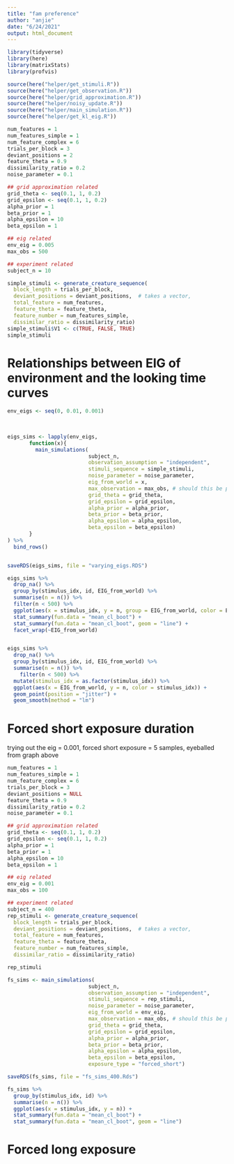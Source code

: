 ```yaml
---
title: "fam preference"
author: "anjie"
date: "6/24/2021"
output: html_document
---
```


```r
library(tidyverse)
library(here)
library(matrixStats)
library(profvis)

source(here("helper/get_stimuli.R"))
source(here("helper/get_observation.R"))
source(here("helper/grid_approximation.R"))
source(here("helper/noisy_update.R"))
source(here("helper/main_simulation.R"))
source(here("helper/get_kl_eig.R"))
```

```r
num_features = 1
num_features_simple = 1
num_feature_complex = 6
trials_per_block = 3
deviant_positions = 2
feature_theta = 0.9
dissimilarity_ratio = 0.2
noise_parameter = 0.1

## grid approximation related 
grid_theta <- seq(0.1, 1, 0.2)
grid_epsilon <- seq(0.1, 1, 0.2)
alpha_prior = 1
beta_prior = 1
alpha_epsilon = 10 
beta_epsilon = 1

## eig related 
env_eig = 0.005
max_obs = 500

## experiment related 
subject_n = 10

simple_stimuli <- generate_creature_sequence(
  block_length = trials_per_block, 
  deviant_positions = deviant_positions,  # takes a vector, 
  total_feature = num_features, 
  feature_theta = feature_theta, 
  feature_number = num_features_simple, 
  dissimilar_ratio = dissimilarity_ratio)
simple_stimuli$V1 <- c(TRUE, FALSE, TRUE)
simple_stimuli
```

# Relationships between EIG of environment and the looking time curves 
```r
env_eigs <- seq(0, 0.01, 0.001) 

  
  
eigs_sims <- lapply(env_eigs, 
       function(x){
         main_simulations(
                          subject_n, 
                          observation_assumption = "independent",
                          stimuli_sequence = simple_stimuli, 
                          noise_parameter = noise_parameter, 
                          eig_from_world = x,
                          max_observation = max_obs, # should this be per trial or in total? currently per trial 
                          grid_theta = grid_theta, 
                          grid_epsilon = grid_epsilon, 
                          alpha_prior = alpha_prior, 
                          beta_prior = beta_prior,
                          alpha_epsilon = alpha_epsilon, 
                          beta_epsilon = beta_epsilon)
       }
) %>% 
  bind_rows()



```

```r
saveRDS(eigs_sims, file = "varying_eigs.RDS")


```

```r
eigs_sims %>% 
  drop_na() %>% 
  group_by(stimulus_idx, id, EIG_from_world) %>% 
  summarise(n = n()) %>% 
  filter(n < 500) %>% 
  ggplot(aes(x = stimulus_idx, y = n, group = EIG_from_world, color = EIG_from_world)) + 
  stat_summary(fun.data = "mean_cl_boot") +  
  stat_summary(fun.data = "mean_cl_boot", geom = "line") + 
  facet_wrap(~EIG_from_world)


eigs_sims %>% 
  drop_na() %>%
  group_by(stimulus_idx, id, EIG_from_world) %>% 
  summarise(n = n()) %>% 
    filter(n < 500) %>% 
  mutate(stimulus_idx = as.factor(stimulus_idx)) %>% 
  ggplot(aes(x = EIG_from_world, y = n, color = stimulus_idx)) + 
  geom_point(position = "jitter") + 
  geom_smooth(method = "lm")

```



# Forced short exposure duration 
trying out the eig = 0.001, forced short exposure = 5 samples, eyeballed from graph above 

```r
num_features = 1
num_features_simple = 1
num_feature_complex = 6
trials_per_block = 3
deviant_positions = NULL
feature_theta = 0.9
dissimilarity_ratio = 0.2
noise_parameter = 0.1

## grid approximation related 
grid_theta <- seq(0.1, 1, 0.2)
grid_epsilon <- seq(0.1, 1, 0.2)
alpha_prior = 1
beta_prior = 1
alpha_epsilon = 10 
beta_epsilon = 1

## eig related 
env_eig = 0.001
max_obs = 100

## experiment related 
subject_n = 400
rep_stimuli <- generate_creature_sequence(
  block_length = trials_per_block, 
  deviant_positions = deviant_positions,  # takes a vector, 
  total_feature = num_features, 
  feature_theta = feature_theta, 
  feature_number = num_features_simple, 
  dissimilar_ratio = dissimilarity_ratio)

rep_stimuli
```


```r
fs_sims <- main_simulations(
                          subject_n, 
                          observation_assumption = "independent",
                          stimuli_sequence = rep_stimuli, 
                          noise_parameter = noise_parameter, 
                          eig_from_world = env_eig,
                          max_observation = max_obs, # should this be per trial or in total? currently per trial 
                          grid_theta = grid_theta, 
                          grid_epsilon = grid_epsilon, 
                          alpha_prior = alpha_prior, 
                          beta_prior = beta_prior,
                          alpha_epsilon = alpha_epsilon, 
                          beta_epsilon = beta_epsilon, 
                          exposure_type = "forced_short")


```

```r
saveRDS(fs_sims, file = "fs_sims_400.Rds")

fs_sims %>% 
  group_by(stimulus_idx, id) %>% 
  summarise(n = n()) %>% 
  ggplot(aes(x = stimulus_idx, y = n)) + 
  stat_summary(fun.data = "mean_cl_boot") +  
  stat_summary(fun.data = "mean_cl_boot", geom = "line")
```


# Forced long exposure 